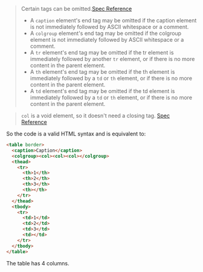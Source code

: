 > Certain tags can be omitted.[Spec Reference](https://html.spec.whatwg.org/multipage/syntax.html#optional-tags)
>
> - A `caption` element's end tag may be omitted if the caption element is not immediately followed by ASCII whitespace or a comment.
> - A `colgroup` element's end tag may be omitted if the colgroup element is not immediately followed by ASCII whitespace or a comment.
> - A `tr` element's end tag may be omitted if the tr element is immediately followed by another `tr` element, or if there is no more content in the parent element.
> - A `th` element's end tag may be omitted if the th element is immediately followed by a `td` or `th` element, or if there is no more content in the parent element.
> - A `td` element's end tag may be omitted if the td element is immediately followed by a `td` or `th` element, or if there is no more content in the parent element.

> `col` is a void element, so it doesn't need a closing tag. [Spec Reference](https://html.spec.whatwg.org/multipage/tables.html#the-col-element)

So the code is a valid HTML syntax and is equivalent to:

```html
<table border>
  <caption>Caption</caption>
  <colgroup><col><col><col></colgroup>
  <thead>
    <tr>
      <th>1</th>
      <th>2</th>
      <th>3</th>
      <th></th>
    </tr>
  </thead>
  <tbody>
    <tr>
      <td>1</td>
      <td>2</td>
      <td>3</td>
      <td></td>
    </tr>
  </tbody>
</table>
```

The table has 4 columns.

